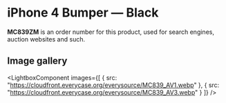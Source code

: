 
# iPhone 4 Bumper — Black

<Callout type='info' emoji='👉🏻'>**MC839ZM** is an order number for this product, used for search engines, auction websites and such.</Callout>

## Image gallery

<LightboxComponent
    images={[
      {
        src: "https://cloudfront.everycase.org/everysource/MC839_AV1.webp"
      },
      {
        src: "https://cloudfront.everycase.org/everysource/MC839_AV3.webp"
      }
    ]}
  />
